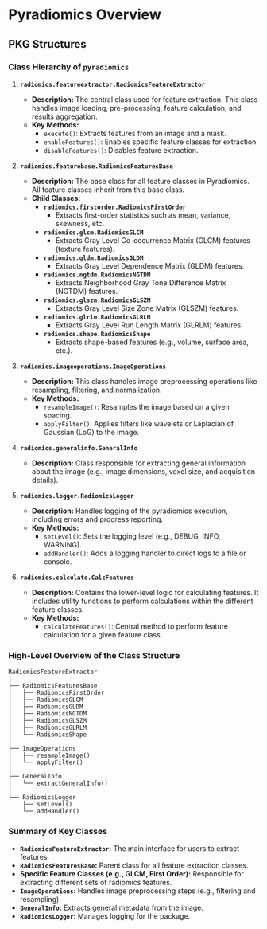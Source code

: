 # Pyradiomics Overview

## PKG Structures

### Class Hierarchy of `pyradiomics`

1. **`radiomics.featureextractor.RadiomicsFeatureExtractor`**
   
   - **Description:** The central class used for feature extraction. This class handles image loading, pre-processing, feature calculation, and results aggregation.
   - **Key Methods:**
     - `execute()`: Extracts features from an image and a mask.
     - `enableFeatures()`: Enables specific feature classes for extraction.
     - `disableFeatures()`: Disables feature extraction.

2. **`radiomics.featurebase.RadiomicsFeaturesBase`**
   
   - **Description:** The base class for all feature classes in Pyradiomics. All feature classes inherit from this base class.
   - **Child Classes:**
     - **`radiomics.firstorder.RadiomicsFirstOrder`**
       - Extracts first-order statistics such as mean, variance, skewness, etc.
     - **`radiomics.glcm.RadiomicsGLCM`**
       - Extracts Gray Level Co-occurrence Matrix (GLCM) features (texture features).
     - **`radiomics.gldm.RadiomicsGLDM`**
       - Extracts Gray Level Dependence Matrix (GLDM) features.
     - **`radiomics.ngtdm.RadiomicsNGTDM`**
       - Extracts Neighborhood Gray Tone Difference Matrix (NGTDM) features.
     - **`radiomics.glszm.RadiomicsGLSZM`**
       - Extracts Gray Level Size Zone Matrix (GLSZM) features.
     - **`radiomics.glrlm.RadiomicsGLRLM`**
       - Extracts Gray Level Run Length Matrix (GLRLM) features.
     - **`radiomics.shape.RadiomicsShape`**
       - Extracts shape-based features (e.g., volume, surface area, etc.).

3. **`radiomics.imageoperations.ImageOperations`**
   
   - **Description:** This class handles image preprocessing operations like resampling, filtering, and normalization.
   - **Key Methods:**
     - `resampleImage()`: Resamples the image based on a given spacing.
     - `applyFilter()`: Applies filters like wavelets or Laplacian of Gaussian (LoG) to the image.

4. **`radiomics.generalinfo.GeneralInfo`**
   
   - **Description:** Class responsible for extracting general information about the image (e.g., image dimensions, voxel size, and acquisition details).

5. **`radiomics.logger.RadiomicsLogger`**
   
   - **Description:** Handles logging of the pyradiomics execution, including errors and progress reporting.
   - **Key Methods:**
     - `setLevel()`: Sets the logging level (e.g., DEBUG, INFO, WARNING).
     - `addHandler()`: Adds a logging handler to direct logs to a file or console.

6. **`radiomics.calculate.CalcFeatures`**
   
   - **Description:** Contains the lower-level logic for calculating features. It includes utility functions to perform calculations within the different feature classes.
   - **Key Methods:**
     - `calculateFeatures()`: Central method to perform feature calculation for a given feature class.


### High-Level Overview of the Class Structure

```plaintext
RadiomicsFeatureExtractor
│
├── RadiomicsFeaturesBase
│   ├── RadiomicsFirstOrder
│   ├── RadiomicsGLCM
│   ├── RadiomicsGLDM
│   ├── RadiomicsNGTDM
│   ├── RadiomicsGLSZM
│   ├── RadiomicsGLRLM
│   └── RadiomicsShape
│
├── ImageOperations
│   ├── resampleImage()
│   └── applyFilter()
│
├── GeneralInfo
│   └── extractGeneralInfo()
│
└── RadiomicsLogger
    ├── setLevel()
    └── addHandler()
```

### Summary of Key Classes

- **`RadiomicsFeatureExtractor`:** The main interface for users to extract features.
- **`RadiomicsFeaturesBase`:** Parent class for all feature extraction classes.
- **Specific Feature Classes (e.g., GLCM, First Order):** Responsible for extracting different sets of radiomics features.
- **`ImageOperations`:** Handles image preprocessing steps (e.g., filtering and resampling).
- **`GeneralInfo`:** Extracts general metadata from the image.
- **`RadiomicsLogger`:** Manages logging for the package.
